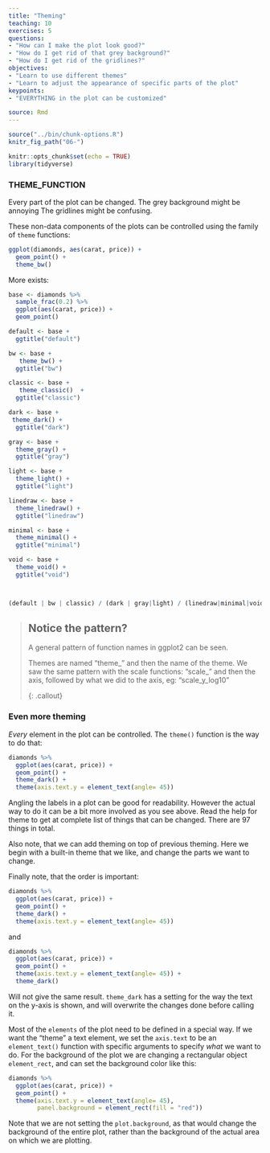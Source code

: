 ```yaml
---
title: "Theming"
teaching: 10
exercises: 5
questions:
- "How can I make the plot look good?"
- "How do I get rid of that grey background?"
- "How do I get rid of the gridlines?"
objectives:
- "Learn to use different themes"
- "Learn to adjust the appearance of specific parts of the plot"
keypoints:
- "EVERYTHING in the plot can be customized"

source: Rmd
---
```


```r
source("../bin/chunk-options.R")
knitr_fig_path("06-")
```

```r
knitr::opts_chunk$set(echo = TRUE)
library(tidyverse)
```

### THEME_FUNCTION

Every part of the plot can be changed. The grey background might be annoying
The gridlines might be confusing.

These non-data components of the plots can be controlled using the family of `theme`
functions:

```r
ggplot(diamonds, aes(carat, price)) +
  geom_point() +
  theme_bw()
```
More exists:
```r
base <- diamonds %>% 
  sample_frac(0.2) %>% 
  ggplot(aes(carat, price)) +
  geom_point() 

default <- base +
  ggtitle("default")

bw <- base +
   theme_bw() +
  ggtitle("bw")

classic <- base +
   theme_classic()  +
  ggtitle("classic")

dark <- base +
 theme_dark() +
  ggtitle("dark")

gray <- base +
  theme_gray() +
  ggtitle("gray")

light <- base +
  theme_light() +
  ggtitle("light")

linedraw <- base +
  theme_linedraw() +
  ggtitle("linedraw")

minimal <- base +
  theme_minimal() +
  ggtitle("minimal")

void <- base +
  theme_void() +
  ggtitle("void")



(default | bw | classic) / (dark | gray|light) / (linedraw|minimal|void)
```

> ## Notice the pattern?
>
> A general pattern of function names in ggplot2 can be seen.
>
> Themes are named "theme_" and then the name of the theme. We saw the
> same pattern with the scale functions: "scale_" and then the axis, followed
> by what we did to the axis, eg: "scale_y_log10"
>
{: .callout}

### Even more theming

*Every* element in the plot can be controlled. The `theme()`  function is the
way to do that:

```r
diamonds %>% 
  ggplot(aes(carat, price)) +
  geom_point() +
  theme_dark() +
  theme(axis.text.y = element_text(angle= 45))
```

Angling the labels in a plot can be good for readability. However the actual
way to do it can be a bit more involved as you see above. Read the help for
theme to get at complete list of things that can be changed. There are 97 
things in total.

Also note, that we can add theming on top of previous theming. Here we begin
with a built-in theme that we like, and change the parts we want to change. 

Finally note, that the order is important:


```r
diamonds %>% 
  ggplot(aes(carat, price)) +
  geom_point() +
  theme_dark() +
  theme(axis.text.y = element_text(angle= 45))
```
and 
```r
diamonds %>% 
  ggplot(aes(carat, price)) +
  geom_point() +
  theme(axis.text.y = element_text(angle= 45)) +
  theme_dark() 
```

Will not give the same result. `theme_dark` has a setting for the way the text
on the y-axis is shown, and will overwrite the changes done before calling it.

Most of the `elements` of the plot need to be defined in a special way. If we 
want the "theme" a text element, we set the `axis.text` to be an `element_text()` 
function with specific arguments to specify *what* we want to do. For the background
of the plot we are changing a rectangular object `element_rect`, and can set the background
color like this: 

```r
diamonds %>% 
  ggplot(aes(carat, price)) +
  geom_point() +
  theme(axis.text.y = element_text(angle= 45),
        panel.background = element_rect(fill = "red"))
```
Note that we are not setting the `plot.background`, as that would change the 
background of the entire plot, rather than the background of the actual 
area on which we are plotting.

